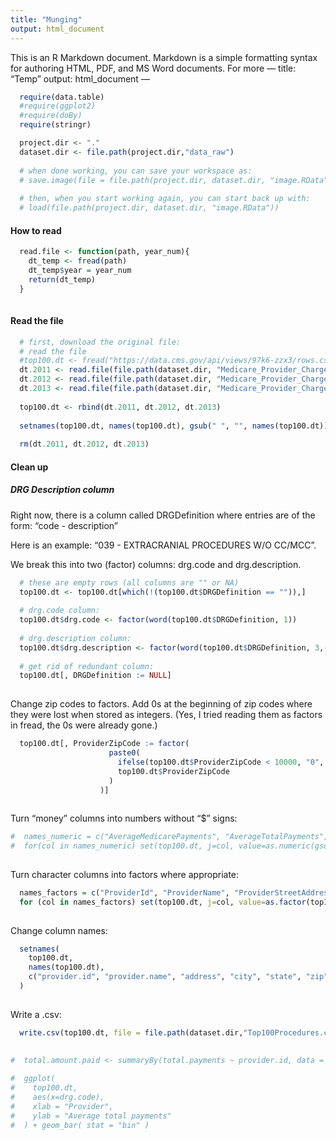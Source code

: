 ```yaml
---
title: "Munging"
output: html_document
---
```


This is an R Markdown document. Markdown is a simple formatting syntax for authoring HTML, PDF, and MS Word documents. For more ---
title: "Temp"
output: html_document
---
```r

  require(data.table)
  #require(ggplot2)
  #require(doBy)
  require(stringr)

```


```r

  project.dir <- "."
  dataset.dir <- file.path(project.dir,"data_raw")
  
  # when done working, you can save your workspace as:
  # save.image(file = file.path(project.dir, dataset.dir, "image.RData"))
  
  # then, when you start working again, you can start back up with:
  # load(file.path(project.dir, dataset.dir, "image.RData"))

```

#### How to read

```r

  read.file <- function(path, year_num){
    dt_temp <- fread(path)
    dt_temp$year = year_num
    return(dt_temp)
  }
  
```


#### Read the file 
```r
  
  # first, download the original file:
  # read the file
  #top100.dt <- fread("https://data.cms.gov/api/views/97k6-zzx3/rows.csv?accessType=DOWNLOAD")
  dt.2011 <- read.file(file.path(dataset.dir, "Medicare_Provider_Charge_Inpatient_DRG100_FY2011.csv"), 2011)
  dt.2012 <- read.file(file.path(dataset.dir, "Medicare_Provider_Charge_Inpatient_DRG100_FY2012.csv"), 2012)
  dt.2013 <- read.file(file.path(dataset.dir, "Medicare_Provider_Charge_Inpatient_DRG100_FY2013.csv"), 2013)
  
  top100.dt <- rbind(dt.2011, dt.2012, dt.2013)
  
  setnames(top100.dt, names(top100.dt), gsub(" ", "", names(top100.dt)))
  
  rm(dt.2011, dt.2012, dt.2013)
```

#### Clean up

##### DRG Description column

Right now, there is a column called DRGDefinition where entries are of the form: "code - description"

Here is an example: "039 - EXTRACRANIAL PROCEDURES W/O CC/MCC".

We break this into two (factor) columns: drg.code and drg.description.

```r
  
  # these are empty rows (all columns are "" or NA)
  top100.dt <- top100.dt[which(!(top100.dt$DRGDefinition == "")),]
  
  # drg.code column:
  top100.dt$drg.code <- factor(word(top100.dt$DRGDefinition, 1))
  
  # drg.description column:
  top100.dt$drg.description <- factor(word(top100.dt$DRGDefinition, 3,-1))
  
  # get rid of redundant column:
  top100.dt[, DRGDefinition := NULL]
  
```

Change zip codes to factors. Add 0s at the beginning of zip codes where they were lost when stored as integers. (Yes, I tried reading them as factors in fread, the 0s were already gone.)

```r

  top100.dt[, ProviderZipCode := factor(
                      paste0(
                        ifelse(top100.dt$ProviderZipCode < 10000, "0", ""), 
                        top100.dt$ProviderZipCode
                      )
                    )]
  
```

Turn "money" columns into numbers without "$" signs:

```r

#  names_numeric = c("AverageMedicarePayments", "AverageTotalPayments", "AverageCoveredCharges")
#  for(col in names_numeric) set(top100.dt, j=col, value=as.numeric(gsub("$", "", top100.dt[[col]], fixed = TRUE)))
  
```

Turn character columns into factors where appropriate:

```r
  
  names_factors = c("ProviderId", "ProviderName", "ProviderStreetAddress", "ProviderCity", "ProviderState", "HospitalReferralRegion(HRR)Description")
  for (col in names_factors) set(top100.dt, j=col, value=as.factor(top100.dt[[col]]))
  
```


Change column names:

```r

  setnames(
    top100.dt, 
    names(top100.dt), 
    c("provider.id", "provider.name", "address", "city", "state", "zip", "region", "num.discharges", "covered.charges", "total.payments", "medicare.payments", "year", "drg.code", "drg.description")
  )
  
```

Write a .csv:

```r

  write.csv(top100.dt, file = file.path(dataset.dir,"Top100Procedures.csv"), row.names = FALSE)
  
```


```r

#  total.amount.paid <- summaryBy(total.payments ~ provider.id, data = top100.dt, FUN = c(length, sum))
  
#  ggplot(
#    top100.dt,
#    aes(x=drg.code),
#    xlab = "Provider", 
#    ylab = "Average total payments"
#  ) + geom_bar( stat = "bin" )
  
```
